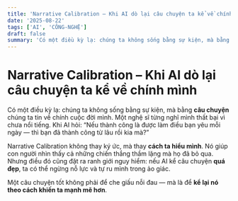 ```yaml
---
title: 'Narrative Calibration – Khi AI dò lại câu chuyện ta kể về chính mình'
date: '2025-08-22'
tags: ['AI', 'CÔNG-NGHỆ']
draft: false
summary: 'Có một điều kỳ lạ: chúng ta không sống bằng sự kiện, mà bằng **câu chuyện** chúng ta tin về chính cu'
---
```


# Narrative Calibration – Khi AI dò lại câu chuyện ta kể về chính mình

Có một điều kỳ lạ: chúng ta không sống bằng sự kiện, mà bằng **câu chuyện** chúng ta tin về chính cuộc đời mình. Một nghệ sĩ từng nghĩ mình thất bại vì chưa nổi tiếng. Khi AI hỏi: “Nếu thành công là được làm điều bạn yêu mỗi ngày — thì bạn đã thành công từ lâu rồi kia mà?”

Narrative Calibration không thay ký ức, mà thay **cách ta hiểu mình**. Nó giúp con người nhìn thấy cả những chiến thắng thầm lặng mà họ đã bỏ qua. Nhưng điều đó cũng đặt ra ranh giới nguy hiểm: nếu AI kể câu chuyện **quá đẹp**, ta có thể ngừng nỗ lực và tự ru mình trong ảo giác.

Một câu chuyện tốt không phải để che giấu nỗi đau — mà là để **kể lại nó theo cách khiến ta mạnh mẽ hơn**.